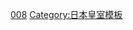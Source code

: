 {{familytree/start|style=font-size:80%}}
{{familytree|border=0|boxstyle=text-align:left|-|後白河|v|二條|-|六條|後白河='''(77)[[後白河天皇]]'''|二條='''(78)[[二條天皇]]'''|六條='''(79)[[六條天皇]]'''}}
{{familytree|border=0|boxstyle=text-align:left|||||)|以仁|-|北陸宮|以仁=[[以仁王]]|北陸宮=某王（{{tsl|ja|北陸宮}}）}}
{{familytree|border=0|boxstyle=text-align:left|||||)|高倉|v|安德|高倉='''(80)[[高倉天皇]]'''|安德='''(81)[[安德天皇]]'''}}
{{familytree|border=0|boxstyle=text-align:left|||||)|亮子|)|亮子=[[亮子内親王]]<br>（殷富門院）|守貞|-|後堀河|-|四條||守貞=[[守貞親王]]<br>（後高倉院）|後堀河='''(86)[[後堀河天皇]]'''|四條='''(87)[[四條天皇]]'''}}
{{familytree|border=0|boxstyle=text-align:left|||||)|式子|`|後鳥羽|v|土御門|-|後嵯峨|-|式子={{tsl|ja|式子内親王}}|後鳥羽='''(82)[[後鳥羽天皇]]'''|土御門='''(83)[[土御門天皇]]'''|後嵯峨='''(88)[[後嵯峨天皇]]'''}}
{{familytree|border=0|boxstyle=text-align:left|||||`|覲子|||||`|順德|v|仲恭|覲子=覲子内親王<br>（[[宣陽門院]]）|順德='''(84)[[順德天皇]]'''|仲恭='''(85)[[仲恭天皇]]'''}}
{{familytree|border=0|boxstyle=text-align:left|||||||||||||||||`|忠成|忠成=[[岩倉宮忠成王|忠成王]]（岩倉宮）}}
{{familytree/end}}
<noinclude>
[[Category:日本皇室世系|008]]
[[Category:日本皇室模板]]

</noinclude>